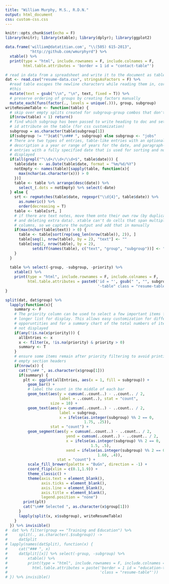 ```yaml
---
title: "William Murphy, M.S., R.D.N."
output: html_document
css: custom-css.css
---
```


```r
knitr::opts_chunk$set(echo = F)
library(knitr); library(xtable); library(dplyr); library(ggplot2)

```

```r
data.frame('william@datatitian.com', "\\(505) 615-2013",
           "http://github.com/wmurphyrd") %>%
  xtable() %>%
  print(type = "html", include.rownames = F, include.colnames = F,
        html.table.attributes = 'border = 1 id = "contact-table"')

```


```r
# read in data from a spreadsheet and write it to the document as tables
dat <- read.csv("resume-data.csv", stringsAsFactors = F) %>%
  #read table escapes the newline characters while reading them in, correct
  #this
  mutate(text = gsub("\\n", "\n", text, fixed = T)) %>%
  # preserve ordering of groups by creating factors manually
  mutate_each(funs(factor(., levels = unique(.))), group, subgroup)
writeResumeTable <- function(table) {
  # skip over empty splits created for subgroup-group combos that don't exist
  if(nrow(table) < 1) return()
  # find which subgroup has been passed to write heading to doc and set html
  # id attribute on the table (for css customization)
  subgroup = as.character(table$subgroup[1])
  if(subgroup != "")cat("\n### ", subgroup) else subgroup <- "jobs"
  # There are two types of entries, table-like entries with an optional text
  # description a a year or range of years for the date, and paragraph-like
  # entries with a fully specified date that is used for sorting and not
  # displayed
  if(all(grepl("^\\d+/\\d+/\\d+$", table$date))) {
    table$date <- as.Date(table$date, format = "%m/%d/%Y")
    notEmpty <- names(table)[sapply(table, function(x){
      max(nchar(as.character(x))) > 0
    })]
    table <- table %>% arrange(desc(date)) %>% 
      select_(.dots = notEmpty) %>% select(-date)
  } else {
    srt <- regmatches(table$date, regexpr("\\d{4}", table$date)) %>%
      as.numeric() %>%
      order(decreasing = T)
    table <- table[srt, ]
    # if there are text notes, move them onto their own row (by duplicating rows
    # and deleting extra data). xtable can't do cells that span multiple
    # columns, so we capture the output and add that in manually
    if(max(nchar(table$text)) > 0) {
      table <- table[sort(rep(seq_len(nrow(table)), 2)), ]
      table[seq(1, nrow(table), by = 2), "text"] <- ""
      table[seq(2, nrow(table), by = 2), 
            setdiff(names(table), c("text", "group", "subgroup"))] <- ""
    }
  }
  
  table %>% select(-group, -subgroup, -priority) %>%
    xtable() %>%
    print(type = "html", include.rownames = F, include.colnames = F,
          html.table.attributes = paste0('id = "', gsub(" ", "", subgroup),
                                         '-table" class = "resume-table"'))
}

split(dat, dat$group) %>%
  lapply(function(x){
    summary <- F
    # The priority column can be used to select a few important items from a
    # longer list for display. This allows easy customization for different 
    # opporuntities and for a summary chart of the total numbers of items 
    # not displayed
    if(any(!is.na(x$priority))) {
      allEntries <- x
      x <- filter(x, !is.na(priority) & priority > 0)
      summary <- T
    }
    # ensure some items remain after priority filtering to avoid printing
    # empty section headers
    if(nrow(x)) {
      cat("\n## ", as.character(x$group[1]))
      if(summary) {
        plt <- ggplot(allEntries, aes(x = 1, fill = subgroup)) +
          geom_bar() + 
          # label the count in the middle of each bar
          geom_text(aes(y = cumsum(..count..) - ..count.. / 2, 
                        label = ..count..), stat = "count",
                    size = 10) +
          geom_text(aes(y = cumsum(..count..) - ..count.. / 2,
                        label = subgroup, 
                        x = ifelse(as.integer(subgroup) %% 2 == 0, 
                                   1.75, .25)),
                    stat = "count") +
          geom_segment(aes(y = cumsum(..count..) - ..count.. / 2,
                           yend = cumsum(..count..) - ..count.. / 2,
                           x = ifelse(as.integer(subgroup) %% 2 == 0, 
                                      1.5, .5),
                           xend = ifelse(as.integer(subgroup) %% 2 == 0, 
                                         1.60, .4)),
                       stat = "count") +
          scale_fill_brewer(palette = "BuGn", direction = -1) +
          coord_flip(xlim = c(0.1,1.9)) +
          theme_classic() +
          theme(axis.text = element_blank(), 
                axis.ticks = element_blank(),
                axis.line = element_blank(),
                axis.title = element_blank(),
                legend.position = "none")
        print(plt)
        cat("\n## Selected ", as.character(x$group[1]))
      }
      lapply(split(x, x$subgroup), writeResumeTable)
    }
  }) %>% invisible()
#  dat %>% filter(group == "Training and Education") %>%
#     split(., as.character(.$subgroup)) ->
#     datSplit
# lapply(names(datSplit), function(x) {
#     cat("### ", x)
#     datSplit[[x]] %>% select(-group, -subgroup) %>%
#         xtable() %>%
#         print(type = "html", include.rownames = F, include.colnames = F,
#           html.table.attributes = paste('border = 1 id = "education-table"',
#                                         'class = "resume-table"'))
# }) %>% invisible()
```

